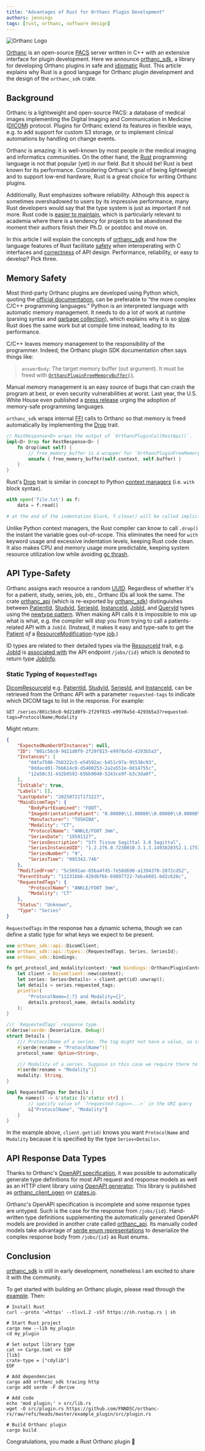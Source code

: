 ```yaml
---
title: "Advantages of Rust for Orthanc Plugin Development"
authors: jennings
tags: [rust, orthanc, software design]
---
```



<div className={styles.flex}>
  <img className={styles.wordLogo} src={ORTHANC_LOGO} alt="Orthanc Logo" />
  <div className={styles.plus} />
  <RustLogo className={styles.svgLogo} viewBox="0 0 106 106" />
</div>


[Orthanc](https://orthanc.uclouvain.be/) is an open-source
[PACS](https://en.wikipedia.org/wiki/Picture_archiving_and_communication_system)
server written in C++ with an extensive interface for plugin development.
Here we announce [orthanc_sdk](https://crates.io/crates/orthanc_sdk), a
library for developing Orthanc plugins in safe and
[idiomatic](https://rust-unofficial.github.io/patterns/idioms/) Rust.
This article explains why Rust is a good language for Orthanc plugin development
and the design of the `orthanc_sdk` crate.

<!-- truncate -->

## Background

Orthanc is a lightweight and open-source PACS: a database of medical
images implementing the Digital Imaging and Communication in Medicine
([DICOM](https://en.wikipedia.org/wiki/DICOM)) protocol. Plugins for
Orthanc extend its features in flexible ways, e.g. to add support for
custom S3 storage, or to implement clinical automations by handling
on change events.

Orthanc is amazing: it is well-known by most people in the medical imaging
and informatics communities. On the other hand, the
[Rust](https://www.rust-lang.org/) programming language is not that popular
(yet) in our field. But it should be! Rust is best known for its performance.
Considering Orthanc's goal of being lightweight and to support low-end hardware,
Rust is a great choice for writing Orthanc plugins.

Additionally, Rust emphasizes software reliability. Although this aspect is
sometimes overshadowed to users by its impressive performance, many Rust
developers would say that the type system is just as important if not more.
Rust code is
[easier to maintain](https://opensource.googleblog.com/2023/06/rust-fact-vs-fiction-5-insights-from-googles-rust-journey-2022.html),
which is particularly relevant to academia where there is a tendency for projects
to be abandoned the moment their authors finish their Ph.D. or postdoc and move on.

In this article I will explain the concepts of [orthanc_sdk](https://crates.io/crates/orthanc_sdk)
and how the language features of Rust facilitate
[safety](https://en.wikipedia.org/wiki/Memory_safety) when interoperating with
C interfaces
and [correctness](https://en.wikipedia.org/wiki/Correctness_(computer_science))
of API design.
Performance, reliability, or easy to develop? Pick three.

## Memory Safety

Most third-party Orthanc plugins are developed using Python which, quoting the
[official documentation](https://orthanc.uclouvain.be/book/plugins/python.html),
can be preferable to &ldquo;the more complex C/C++ programming languages.&rdquo;
Python is an interpreted language with automatic memory management. It needs to
do a lot of work at runtime (parsing syntax and
[garbage collection](https://en.wikipedia.org/wiki/Garbage_collection_(computer_science))),
which explains why it is so [slow](https://haslab.github.io/SAFER/scp21.pdf).
Rust does the same work but at compile time instead, leading to its performance.

C/C++ leaves memory management to the responsibility of the programmer. Indeed,
the Orthanc plugin SDK documentation often says things like:

> `answerBody`: The target memory buffer (out argument). It must be freed with
> [`OrthancPluginFreeMemoryBuffer()`](https://orthanc.uclouvain.be/sdk/group__Toolbox.html#gaac0c60299ca5fa74d3c76b6cbdc3c930).

Manual memory management is an easy source of bugs that can crash the program at
best, or even security vulnerabilities at worst. Last year, the U.S. White House
even published a
[press release](https://bidenwhitehouse.archives.gov/oncd/briefing-room/2024/02/26/press-release-technical-report/)
urging the adoption of memory-safe programming languages.

`orthanc_sdk` wraps internal [FFI](https://en.wikipedia.org/wiki/Foreign_function_interface)
calls to Orthanc so that memory is freed automatically by implementing
the [Drop](https://doc.rust-lang.org/rust-by-example/trait/drop.html) trait.

```rust
// RestResponse<D> wraps the output of `OrthancPluginCallRestApi()`.
impl<D> Drop for RestResponse<D> {
    fn drop(&mut self) {
        // free_memory_buffer is a wrapper for `OrthancPluginFreeMemoryBuffer()`.
        unsafe { free_memory_buffer(self.context, self.buffer) }
    }
}
```

Rust's [Drop](https://doc.rust-lang.org/rust-by-example/trait/drop.html) trait
is similar in concept to Python
[context managers](https://docs.python.org/3/library/stdtypes.html#typecontextmanager)
(i.e. `with` block syntax).

```python
with open('file.txt') as f:
    data = f.read()

# at the end of the indentation block, f.close() will be called implicitly.
```

Unlike Python context managers, the Rust compiler can know to call `.drop()`
the instant the variable goes out-of-scope. This eliminates the need for `with`
keyword usage and excessive indentation levels, keeping Rust code clean.
It also makes CPU and memory usage more predictable, keeping system resource
utilization low while avoiding [gc thrash](https://en.wikipedia.org/wiki/Thrashing_(computer_science)#Heap_thrashing).

## API Type-Safety

Orthanc assigns each resource a random [UUID](https://en.wikipedia.org/wiki/Universally_unique_identifier).
Regardless of whether it's for a patient, study, series, job, etc.,
Orthanc IDs all look the same. The crate [orthanc_api](https://crates.io/crates/orthanc_api)
(which is re-exported by [orthanc_sdk](https://crates.io/crates/orthanc_sdk)) distinguishes
between
[PatientId](https://docs.rs/orthanc_api/0.0.2/orthanc_api/struct.PatientId.html),
[StudyId](https://docs.rs/orthanc_api/0.0.2/orthanc_api/struct.StudyId.html),
[SeriesId](https://docs.rs/orthanc_api/0.0.2/orthanc_api/struct.SeriesId.html),
[InstanceId](https://docs.rs/orthanc_api/0.0.2/orthanc_api/struct.InstanceId.html),
[JobId](https://docs.rs/orthanc_api/0.0.2/orthanc_api/struct.JobId.html),
and [QueryId](https://docs.rs/orthanc_api/0.0.2/orthanc_api/struct.QueryId.html)
types using the [newtype pattern](https://doc.rust-lang.org/rust-by-example/generics/new_types.html).
When making API calls it is impossible to mix up what is what, e.g. the compiler
will stop you from trying to call a patients-related API with a `JobId`.
(Instead, it makes it easy and type-safe to get the
[Patient](https://docs.rs/orthanc_api/0.0.2/orthanc_api/struct.Patient.html)
_of_ a
[ResourceModification](https://docs.rs/orthanc_api/0.0.2/orthanc_api/enum.ResourceModificationContent.html)-type
[job](https://docs.rs/orthanc_api/0.0.2/orthanc_api/struct.JobInfo.html).)

ID types are related to their detailed types via the
[ResourceId](https://docs.rs/orthanc_api/0.0.2/orthanc_api/trait.ResourceId.html)
trait, e.g. [JobId](https://docs.rs/orthanc_api/0.0.2/orthanc_api/struct.JobId.html)
is [associated with](https://docs.rs/orthanc_api/0.0.2/src/orthanc_api/types.rs.html#27)
the API endpoint `/jobs/{id}` which is denoted to return
type [JobInfo](https://docs.rs/orthanc_api/0.0.2/orthanc_api/struct.JobInfo.html).

### Static Typing of `RequestedTags`

[DicomResourceId](https://docs.rs/orthanc_api/0.0.2/orthanc_api/trait.DicomResourceId.html)
e.g. 
[PatientId](https://docs.rs/orthanc_api/0.0.2/orthanc_api/struct.PatientId.html),
[StudyId](https://docs.rs/orthanc_api/0.0.2/orthanc_api/struct.StudyId.html),
[SeriesId](https://docs.rs/orthanc_api/0.0.2/orthanc_api/struct.SeriesId.html),
and [InstanceId](https://docs.rs/orthanc_api/0.0.2/orthanc_api/struct.InstanceId.html),
can be retrieved from the Orthanc API with a parameter `requested-tags` to indicate
which DICOM tags to list in the response. For example:

```
GET /series/801c56c0-9d21d0f9-2f29f815-e9978a5d-4293b5a3?requested-tags=ProtocolName;Modality
```

Might return:

```json
{
    "ExpectedNumberOfInstances": null,
    "ID": "801c56c0-9d21d0f9-2f29f815-e9978a5d-4293b5a3",
    "Instances": [
        "04fa7506-7b8322c5-e54592ac-b451c97a-95538c93",
        "0ddacd01-7bb614c0-d5400253-2a2a551e-0d14755c",
        "12a50c31-432b0592-65bb9048-5243ce9f-b3c3da0f",
    ],
    "IsStable": true,
    "Labels": [],
    "LastUpdate": "20250721T173227",
    "MainDicomTags": {
        "BodyPartExamined": "FOOT",
        "ImageOrientationPatient": "0.00000\\1.00000\\0.00000\\0.00000\\0.00000\\-1.00000",
        "Manufacturer": "TOSHIBA",
        "Modality": "CT",
        "ProtocolName": "ANKLE/FOOT 3mm",
        "SeriesDate": "19591127",
        "SeriesDescription": "Sft Tissue Sagittal 3.0 Sagittal",
        "SeriesInstanceUID": "1.2.276.0.7230010.3.1.3.1493828352.1.1753119146.667883",
        "SeriesNumber": "9",
        "SeriesTime": "095342.746"
    },
    "ModifiedFrom": "5c5691ae-85ba4fd5-7e58d690-a1394370-2872cd52",
    "ParentStudy": "11231bb6-426dbf6b-69897722-7ebab601-bd2c626c",
    "RequestedTags": {
        "ProtocolName": "ANKLE/FOOT 3mm",
        "Modality": "CT"
    },
    "Status": "Unknown",
    "Type": "Series"
}
```

`RequestedTags` in the response has a dynamic schema, though we can define a static
type for what keys we expect to be present.

```rust
use orthanc_sdk::api::DicomClient;
use orthanc_sdk::api::types::{RequestedTags, Series, SeriesId};
use orthanc_sdk::bindings;

fn get_protocol_and_modality(context: *mut bindings::OrthancPluginContext, id: SeriesId) {
    let client = DicomClient::new(context);
    let series: Series<Details> = client.get(id).unwrap();
    let details = series.requested_tags;
    println!(
        "ProtocolName={:?} and Modality={}",
        details.protocol_name, details.modality
    );
}

/// `RequestedTags` response type.
#[derive(serde::Deserialize, Debug)]
struct Details {
    /// ProtocolName of a series. The tag might not have a value, so it is [Option].
    #[serde(rename = "ProtocolName")]
    protocol_name: Option<String>,

    /// Modality of a series. Suppose in this case we require there to be a value.
    #[serde(rename = "Modality")]
    modality: String,
}

impl RequestedTags for Details {
    fn names() -> &'static [&'static str] {
        // specify value of `?requested-tags=<...>` in the URI query
        &["ProtocolName", "Modality"]
    }
}
```

In the example above, `client.get(id)` knows you want `ProtocolName` and `Modality`
because it is specified by the type `Series<Details>`.

## API Response Data Types

Thanks to Orthanc's [OpenAPI specification](https://orthanc.uclouvain.be/api/),
it was possible to automatically generate type definitions for most API request
and response models as well as an HTTP client library using
[OpenAPI generator](https://openapi-generator.tech). This library is published
as [orthanc_client_ogen](https://crates.io/crates/orthanc_client_ogen) on
[crates.io](https://crates.io).

Orthanc's OpenAPI specification is incomplete and some response types are untyped.
Such is the case for the response from `/jobs/{id}`.
Hand-written type definitions supplementing the automatically generated OpenAPI
models are provided in another crate called [orthanc_api](https://crates.io/crates/orthanc_api).
Its manually coded models take advantage of [serde enum representations](https://serde.rs/enum-representations.html)
to deserialize the complex response body from `/jobs/{id}` as Rust enums.

## Conclusion

[orthanc_sdk](https://crates.io/crates/orthanc_sdk) is still in early development,
nonetheless I am excited to share it with the community.

To get started with building an Orthanc plugin, please read through the
[example](https://github.com/FNNDSC/orthanc-rs/blob/master/example_plugin/src/plugin.rs).
Then:

```shell
# Install Rust
curl --proto '=https' --tlsv1.2 -sSf https://sh.rustup.rs | sh

# Start Rust project
cargo new --lib my_plugin
cd my_plugin

# Set output library type
cat >> Cargo.toml << EOF
[lib]
crate-type = ["cdylib"]
EOF

# Add dependencies
cargo add orthanc_sdk tracing http
cargo add serde -F derive

# Add code
echo 'mod plugin;' > src/lib.rs
wget -O src/plugin.rs https://github.com/FNNDSC/orthanc-rs/raw/refs/heads/master/example_plugin/src/plugin.rs

# Build Orthanc plugin
cargo build
```

Congratulations, you made a Rust Orthanc plugin :tada:
